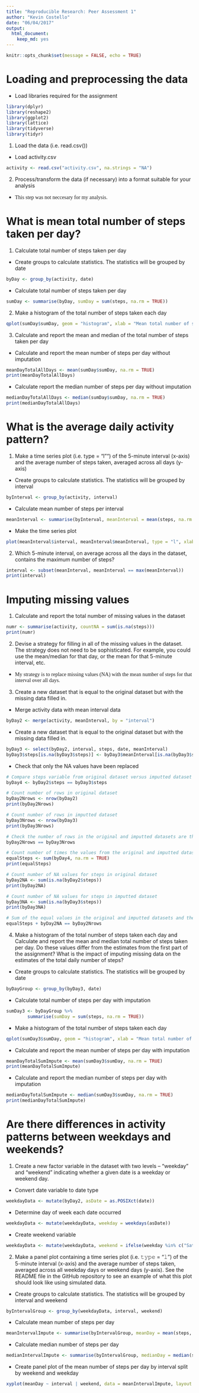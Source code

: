 ```yaml
---
title: "Reproducible Research: Peer Assessment 1"
author: "Kevin Costello"
date: "06/04/2017"
output: 
  html_document:
    keep_md: yes
---
```


```r
knitr::opts_chunk$set(message = FALSE, echo = TRUE)
```

# Loading and preprocessing the data

* Load libraries required for the assignment

```r
library(dplyr)
library(reshape2)
library(ggplot2)
library(lattice)
library(tidyverse)
library(tidyr)
```

1. Load the data (i.e. read.csv())

* Load activity.csv

```r
activity <- read.csv("activity.csv", na.strings = "NA")
```

2. Process/transform the data (if necessary) into a format suitable for your analysis

* <span style="font-family:Futura;">This step was not neccesary for my analysis.</span>

# What is mean total number of steps taken per day?

1. Calculate total number of steps taken per day

* Create groups to calculate statistics.  The statistics will be grouped by date

```r
byDay <- group_by(activity, date)
```

* Calculate total number of steps taken per day

```r
sumDay <- summarise(byDay, sumDay = sum(steps, na.rm = TRUE))
```

2. Make a histogram of the total number of steps taken each day

```r
qplot(sumDay$sumDay, geom = "histogram", xlab = "Mean total number of steps taken per day", ylab = "Count", binwidth = 1000, main = "Histogram of total number of steps per day (without imputation)")
```

3. Calculate and report the mean and median of the total number of steps taken per day

* Calculate and report the mean number of steps per day without imputation

```r
meanDayTotalAllDays <- mean(sumDay$sumDay, na.rm = TRUE)
print(meanDayTotalAllDays)
```

* Calculate report the median number of steps per day without imputation

```r
medianDayTotalAllDays <- median(sumDay$sumDay, na.rm = TRUE)
print(medianDayTotalAllDays)
```

# What is the average daily activity pattern?

1. Make a time series plot (i.e. type = "l"") of the 5-minute interval (x-axis) and the average number of steps taken, averaged across all days (y-axis)

* Create groups to calculate statistics.  The statistics will be grouped by interval

```r
byInterval <- group_by(activity, interval)
```

* Calculate mean number of steps per interval

```r
meanInterval <- summarise(byInterval, meanInterval = mean(steps, na.rm = TRUE))
```

* Make the time series plot

```r
plot(meanInterval$interval, meanInterval$meanInterval, type = "l", xlab = "Interval", ylab = "Mean number of steps per interval", main = "Time series plot of the Mean number of steps per interval (without imputation)")
```

2. Which 5-minute interval, on average across all the days in the dataset, contains the maximum number of steps?

```r
interval <- subset(meanInterval, meanInterval == max(meanInterval))
print(interval)
```

# Imputing missing values

1. Calculate and report the total number of missing values in the dataset

```r
numr <- summarise(activity, countNA = sum(is.na(steps)))
print(numr)
```

2. Devise a strategy for filling in all of the missing values in the dataset. The strategy does not need to be sophisticated. For example, you could use the mean/median for that day, or the mean for that 5-minute interval, etc.

* <span style="font-family:Futura;">My strategy is to replace missing values (NA) with the mean number of steps for that interval over all days.</span>

3. Create a new dataset that is equal to the original dataset but with the missing data filled in.

* Merge activity data with mean interval data

```r
byDay2 <- merge(activity, meanInterval, by = "interval")
```

* Create a new dataset that is equal to the original dataset but with the missing data filled in.

```r
byDay3 <- select(byDay2, interval, steps, date, meanInterval)
byDay3$steps[is.na(byDay3$steps)] <- byDay3$meanInterval[is.na(byDay3$steps)]
```

* Check that only the NA values have been replaced

```r

# Compare steps variable from original dataset versus imputted dataset
byDay4 <- byDay2$steps == byDay3$steps

# Count number of rows in original dataset
byDay2Nrows <- nrow(byDay2)
print(byDay2Nrows)

# Count number of rows in imputted dataset
byDay3Nrows <- nrow(byDay3)
print(byDay3Nrows)

# Check the number of rows in the original and imputted datasets are the same
byDay2Nrows == byDay3Nrows

# Count number of times the values from the original and imputted datasets are equal
equalSteps <- sum(byDay4, na.rm = TRUE)
print(equalSteps)

# Count number of NA values for steps in original dataset
byDay2NA <- sum(is.na(byDay2$steps))
print(byDay2NA)

# Count number of NA values for steps in imputted dataset
byDay3NA <- sum(is.na(byDay3$steps))
print(byDay3NA)

# Sum of the equal values in the original and imputted datasets and the NA values in original dataset should equal the total number of rows in the original dataset
equalSteps + byDay2NA == byDay2Nrows
```


4. Make a histogram of the total number of steps taken each day and Calculate and report the mean and median total number of steps taken per day. Do these values differ from the estimates from the first part of the assignment? What is the impact of imputing missing data on the estimates of the total daily number of steps?

* Create groups to calculate statistics.  The statistics will be grouped by date

```r
byDayGroup <- group_by(byDay3, date)
```

* Calculate total number of steps per day with imputation

```r
sumDay3 <- byDayGroup %>%
        summarise(sumDay = sum(steps, na.rm = TRUE))
```

* Make a histogram of the total number of steps taken each day

```r
qplot(sumDay3$sumDay, geom = "histogram", xlab = "Mean total number of steps taken per day", ylab = "Count", binwidth = 1000, main = c("Histogram of total number of steps per day (Imputted)"))
```

* Calculate and report the mean number of steps per day with imputation

```r
meanDayTotalSumImpute <- mean(sumDay3$sumDay, na.rm = TRUE)
print(meanDayTotalSumImpute)
```

* Calculate and report the median number of steps per day with imputation

```r
medianDayTotalSumImpute <- median(sumDay3$sumDay, na.rm = TRUE)
print(medianDayTotalSumImpute)
```

# Are there differences in activity patterns between weekdays and weekends?

1. Create a new factor variable in the dataset with two levels – “weekday” and “weekend” indicating whether a given date is a weekday or weekend day.

* Convert date variable to date type

```r
weekdayData <- mutate(byDay2, asDate = as.POSIXct(date))
```

* Determine day of week each date occurred

```r
weekdayData <- mutate(weekdayData, weekday = weekdays(asDate))
```

* Create weekend variable 

```r
weekdayData <- mutate(weekdayData, weekend = ifelse(weekday %in% c("Saturday", "Sunday"), "weekend", "weekday"))
```

2. Make a panel plot containing a time series plot (i.e. 𝚝𝚢𝚙𝚎 = "𝚕") of the 5-minute interval (x-axis) and the average number of steps taken, averaged across all weekday days or weekend days (y-axis). See the README file in the GitHub repository to see an example of what this plot should look like using simulated data.

* Create groups to calculate statistics.  The statistics will be grouped by interval and weekend

```r
byIntervalGroup <- group_by(weekdayData, interval, weekend)
```

* Calculate mean number of steps per day

```r
meanIntervalImpute <- summarise(byIntervalGroup, meanDay = mean(steps, na.rm = TRUE))
```

* Calculate median number of steps per day

```r
medianIntervalImpute <- summarise(byIntervalGroup, medianDay = median(steps, na.rm = TRUE))
```

* Create panel plot of the mean number of steps per day by interval split by weekend and weekday

```r
xyplot(meanDay ~ interval | weekend, data = meanIntervalImpute, layout = c(1, 2), xlab = "Interval", ylab = "Number of Steps", main = "Mean number of steps per day by interval split by weekend and weekday")
```
